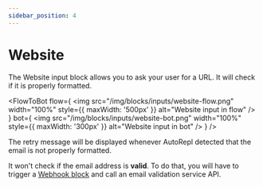 ```yaml
---
sidebar_position: 4
---
```



# Website

The Website input block allows you to ask your user for a URL. It will check if it is properly formatted.

<FlowToBot
  flow={
    <img
      src="/img/blocks/inputs/website-flow.png"
      width="100%"
      style={{ maxWidth: '500px' }}
      alt="Website input in flow"
    />
  }
  bot={
    <img
      src="/img/blocks/inputs/website-bot.png"
      width="100%"
      style={{ maxWidth: '300px' }}
      alt="Website input in bot"
    />
  }
/>

The retry message will be displayed whenever AutoRepl detected that the email is not properly formatted.

It won't check if the email address is **valid**. To do that, you will have to trigger a [Webhook block](/editor/blocks/integrations/webhook) and call an email validation service API.
